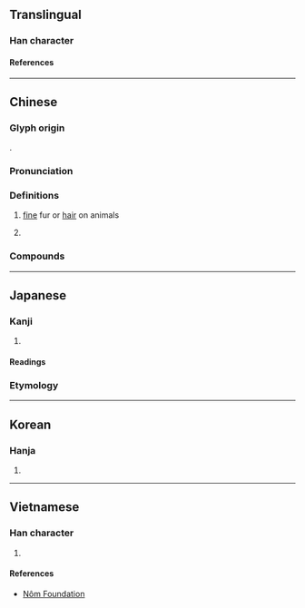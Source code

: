 {{character info}}
==Translingual==

===Han character===
{{Han char|rn=82|rad=毛|as=08|sn=12|four=20714|canj=HUHUU|ids=⿱毛㲎}}

====References====
{{Han ref|kx=0594.190|dkj=16872|dj=0986.180|hdz=32000.040|uh=6BF3}}

----

==Chinese==
{{zh-forms}}

===Glyph origin===
{{Han etym}}
{{zh-etym-triple|毛|hair}}.

===Pronunciation===
{{zh-pron
|m=cuì
|m-s=
|c=ceoi3
|c-t=
|g=
|h=pfs=
|j=
|mb=
|md=
|mn=
|mn-t=
|w=
|x=
|mc=y
|oc=y
|cat=n
}}

===Definitions===
{{zh-hanzi}}

# [[fine]] fur or [[hair]] on animals
# {{zh-obsolete}} {{zh-alt form|脆|weak; frail}}

===Compounds===
{{zh-der|毳帳|毳幕|毳衣|甘毳|毳冕|毳錦|毳毛|毳客}}

----

==Japanese==

===Kanji===
{{ja-kanji|grade=|rs=毛08}}

# {{rfdef|ja|sort=毛08}}

====Readings====
{{ja-readings
|goon=さい, せち
|kanon=せい, せつ
|kanyoon=ぜい
|kun=けば, むくげ
}}

===Etymology===
{{ja-kanjitab|むくげ|yomi=k}}
{{ja-see|むくげ}}

----

==Korean==

===Hanja===
{{ko-hanja|hangeul=[[취]], [[절]]|eumhun=|rv=chwi, jeol|mr=ch'wi, chŏl|y=chwi, cel}}

# {{rfdef|ko|sort=毛08}}

----

==Vietnamese==

===Han character===
{{vi-readings|rs=毛08|reading=[[tuyệt]], [[xồi]]}}

# {{rfdef|vi|sort=毛08}}

====References====
* [http://nomfoundation.org/common/nom_details.php?codepoint=6bf3 Nôm Foundation]